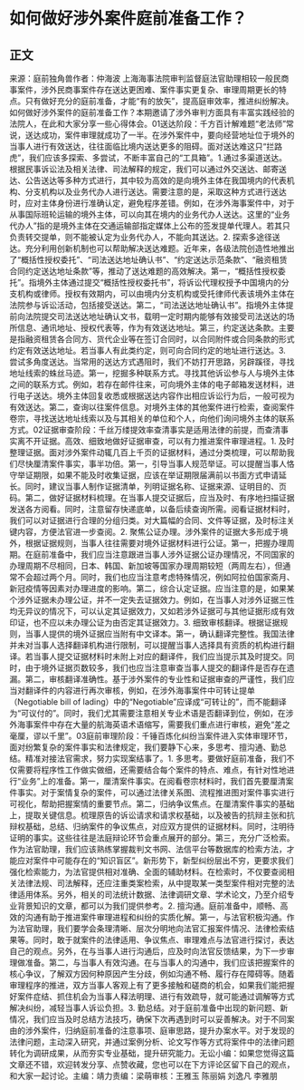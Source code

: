 # 如何做好涉外案件庭前准备工作？
## 正文
来源：庭前独角兽作者：仲海波 上海海事法院审判监督庭法官助理相较一般民商事案件，涉外民商事案件存在送达更困难、案件事实更复杂、审理周期更长的特点。只有做好充分的庭前准备，才能“有的放矢”，提高庭审效率，推进纠纷解决。如何做好涉外案件的庭前准备工作？本期邀请了涉外审判方面具有丰富实践经验的法院人，在此和大家分享一些心得体会。01送达阶段：千方百计解难题“老法师”常说，送达成功，案件审理就成功了一半。在涉外案件中，要向经营地址位于境外的当事人进行有效送达，往往面临比境内送达更多的阻碍。面对送达难这只“拦路虎”，我们应该多探索、多尝试，不断丰富自己的“工具箱”。1.通过多渠道送达。根据民事诉讼法及相关法律、司法解释的规定，我们可以通过外交送达、邮寄送达、公告送达等多种方式进行，其中较为高效的是向境外主体在我国境内的代表机构、分支机构以及业务代办人进行送达。需要注意的是，采取这种方式进行送达时，应对主体身份进行准确认定，避免程序差错。例如，在涉外海事案件中，对于从事国际班轮运输的境外主体，可以向其在境内的业务代办人送达。这里的“业务代办人”指的是境外主体在交通运输部指定媒体上公布的签发提单代理人。若其只负责转交提单，则不能被认定为业务代办人，不能向其送达。2. 探索多途径送达。充分利用创新机制也可以帮助解决送达难题。近年来，各级法院创造性地推出了“概括性授权委托”、“司法送达地址确认书”、“约定送达示范条款”、“融资租赁合同约定送达地址条款”等，推动了送达难题的高效解决。第一，“概括性授权委托”。指境外主体通过提交“概括性授权委托书”，将诉讼代理权授予中国境内的分支机构或律师。授权有效期内，可以由境内分支机构或受托律师代表该境外主体在法院参与诉讼活动，包括接受送达。第二，“司法送达地址确认书”。指境外主体提前向法院提交司法送达地址确认文书，载明一定时期内能够有效接受司法送达的场所信息、通讯地址、授权代表等，作为有效送达地址。第三，约定送达条款。主要是指融资租赁各合同方、货代企业等在签订合同时，以合同附件或合同条款的形式约定有效送达地址。若当事人有此类约定，则可向合同约定的地址进行送达。3. 尝试多角度送达。当常用的送达方式遇阻时，我们不妨打开思路，另辟蹊径，寻找地址线索的蛛丝马迹。第一，挖掘多种联系方式。寻找其他诉讼参与人与境外主体之间的联系方式。例如，若存在邮件往来，可向境外主体的电子邮箱发送材料，进行电子送达。境外主体回复收悉或根据送达内容作出相应诉讼行为后，一般可视为有效送达。第二，查询以往案件信息。对境外主体的其他案件进行检索，查阅案件卷宗，寻找送达地址线索以及与其相关的单位和个人，向他们询问境外主体的联系方式。02证据审查阶段：千丝万缕提效率查清事实是适用法律的前提，而查清事实离不开证据。高效、细致地做好证据审查，可以有力推进案件审理进程。1. 及时整理证据。面对涉外案件动辄几百上千页的证据材料，通过分类梳理，可以帮助我们尽快厘清案件事实，事半功倍。第一，引导当事人规范举证。可以提醒当事人恪守举证期限，如果不能及时收集证据，应该在举证期限届满前以书面方式申请延长。同时，建议当事人制作证据清单，列明证据名称、证据来源、证明目的、页码。第二，做好证据材料梳理。在当事人提交证据后，应当及时、有序地扫描证据发送各方阅看。同时，注意留存快递底单，以备后续查询所需。阅看证据材料时，我们可以对证据进行合理的分组归类。对大篇幅的合同、文件等证据，及时标注关键内容，方便法官进一步查阅。2. 聚焦公证办理。涉外案件的证据大多形成于境外，根据证据规则，当事人往往需要对境外证据材料进行公证。第一，把握办理周期。在庭前准备中，我们应当注意跟进当事人涉外证据公证办理情况，不同国家的办理周期不尽相同，日本、韩国、新加坡等国家办理周期较短（两周左右），但通常不会超过两个月。同时，我们也应当注意考虑特殊情况，例如阿拉伯国家斋月、新冠疫情等因素对办理进度的影响。第二，综合认定证据。应当注意的是，如果某个涉外证据未办理公证，并不一定失去证据效力。例如，在当事人对涉外证据三性均无异议的情况下，可以认定其证据效力，又如若涉外证据可与其他证据形成有效印证，也不应以未办理公证为由否定其证据效力。3. 细致审核翻译。根据证据规则，当事人提供的境外证据应当附有中文译本。第一，确认翻译完整性。我国法律并未对当事人选择翻译机构进行限制，可以提醒当事人选择具有资质的机构进行翻译。若当事人提交证据材料时未附上对应的翻译件，我们应当提示其及时提交。同时，由于境外证据页数较多，我们也应当注意审查当事人提交的翻译件是否存在遗漏。第二，审核翻译准确性。基于涉外案件的专业性和证据审查的严谨性，我们应当对翻译件的内容进行再次审核，例如，在涉外海事案件中可转让提单（Negotiable bill of lading）中的“Negotiable”应译成“可转让的”，而不能翻译为“可议付的”。同时，我们尤其需要注意相关专业术语是否翻译到位，例如，在涉外海事案件中存在大量的航海英语术语缩写，需要我们重点进行审核，避免“差之毫厘，谬以千里”。03庭前审理阶段：千锤百炼化纠纷当案件进入实体审理环节，面对纷繁复杂的案件事实和法律规定，我们要静下心来，多思考、擅沟通、勤总结。精准对接法官需求，努力实现案结事了。1. 多思考。要做好庭前准备，我们不仅需要将程序性工作做实做细，还需要结合每个案件的特点、难点，有针对性地进行“业务”上的准备。第一，厘清案件事实。在阅看卷宗材料时，我们首先要厘清案件事实。对于案情复杂的案件，可以通过法律关系图、流程推进图对案件事实进行可视化，帮助把握案情的重要节点。第二，归纳争议焦点。在厘清案件事实的基础上，提取关键信息。梳理原告的诉讼请求和请求权基础，以及被告的抗辩主张和抗辩权基础，总结、归纳案件的争议焦点，对应双方提供的证据材料。同时，注明待证明的事实。这些往往是法庭辩论环节会重点展开的部分。第三，充分广泛检索。作为法官助理，我们应该熟练掌握裁判文书网、法信平台等数据库的检索方法，才能应对案件中可能存在的“知识盲区”。新形势下，新型纠纷层出不穷，更要求我们强化检索能力，为法官提供相对准确、全面的辅助材料。在检索时，不仅要查阅相关法律法规、司法解释，还应注重类案检索，从中提取某一类型案件相对完整的法律适用体系。另外，相关的司法统计数据、法律调研文章、学术论文，乃至介绍专业背景知识的文章，都可以为我们提供参考。2. 擅沟通。庭前准备中，顺畅、高效的沟通有助于推进案件审理进程和纠纷的实质化解。第一，与法官积极沟通。作为法官助理，我们要学会条理清晰、层次分明地向法官汇报案件情况、法律检索结果等。同时，敢于就案件的法律适用、争议焦点、审理难点与法官进行探讨，表达自己的观点。另外，在与当事人进行沟通后，应及时向法官反馈结果，为下一步审理做准备。第二，与当事人有效沟通。在与当事人的沟通中，我们应该把握案件的核心争议，了解双方因何种原因产生分歧，例如沟通不畅、履行存在障碍等。随着审理程序的推进，双方当事人客观上有了更多接触和磋商的机会，如果我们能把握好案件症结、抓住机会为当事人释法明理、进行有效疏导，就可能通过调解等方式解决纠纷，减轻当事人诉讼负担。3. 勤总结。对于庭前准备中出现的新问题、新情况，我们应当及时总结方法技巧，确保下次再遇到时可以妥善解决。对于不同案由的涉外案件，归纳庭前准备的注意事项、庭审思路，提升办案水平。对于发现的法律问题，主动深入研究，并通过案例分析、论文写作等方式将案件中的法律问题转化为调研成果，从而夯实专业基础，提升研究能力。无讼小编：如果您觉得这篇文章还不错，欢迎转发分享、点赞收藏，您也可以在下方评论区留下自己的观点，和大家一起讨论。主编：靖力责编：梁萌审核：王雅玉 陈丽娟 刘逸凡 李雅朋